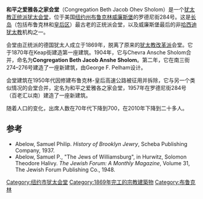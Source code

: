 {{Infobox religious building
| building_name         =和平之爱雅各之家会堂
| location              ={{flag|United States}}[[纽约州|纽约州]][[布鲁克林|布鲁克林]]罗德尼街284号
| geo                   = {{coord|40.70765|-73.9568|display=inline,title}}
| religious_affiliation =[[犹太教正统派|犹太教正统派]]
| year_completed        =1957年
}}
'''和平之爱雅各之家会堂'''（Congregation Beth Jacob Ohev Sholom）是一个[[犹太教正统派|犹太教正统派]][[犹太会堂|犹太会堂]]，位于美国[[纽约州|纽约州]][[布鲁克林|布鲁克林]][[威廉斯堡_(布鲁克林)|威廉斯堡]]的罗德尼街284号。这是[[长岛|长岛]]（包括布鲁克林和[[皇后区|皇后区]]）最古老的正统派会堂，以及威廉斯堡最后的非[[哈西迪犹太教|哈西迪犹太教]]机构之一。

会堂由正统派的德国犹太人成立于1869年，脱离了原来的[[犹太教改革派|犹太教改革派]]会堂。它于1870年在Keap街建造第一座建筑。1904年，它与Chevra Ansche Sholom合并，命名为'''Congregation Beth Jacob Anshe Sholom'''。第二年，它在南三街274–276号建造了一座新建筑，由George F. Pelham设计。

会堂建筑在1950年代因修建布鲁克林-皇后高速公路被征用并拆除，它与另一个类似情况的会堂合并，定名为和平之爱雅各之家会堂，1957年在罗德尼街284号（百老汇以南）建造了一座新建筑。

随着人口的变化，出席人数在70年代下降到700，在2010年下降到二十多人。

==参考==
{{reflist}}
{{refbegin|colwidth=50em}}
*Abelow, Samuel Philip. ''History of Brooklyn Jewry'', Scheba Publishing Company, 1937.
*Abelow, Samuel P., "The Jews of Williamsburg", in Hurwitz, Solomon Theodore Halivy. ''The Jewish Forum: A Monthly Magazine'', Volume 31, The Jewish Forum Publishing Co., 1948.
[[Category:纽约市犹太会堂|Category:纽约市犹太会堂]]
[[Category:1869年完工的宗教建築物|Category:1869年完工的宗教建築物]]
[[Category:布鲁克林|Category:布鲁克林]]